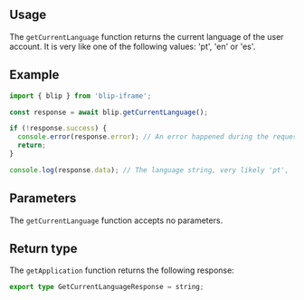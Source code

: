 

## Usage

The `getCurrentLanguage` function returns the current language of the user account.
It is very like one of the following values: 'pt', 'en' or 'es'.

## Example

```ts
import { blip } from 'blip-iframe';

const response = await blip.getCurrentLanguage();

if (!response.success) {
  console.error(response.error); // An error happened during the request
  return;
}

console.log(response.data); // The language string, very likely 'pt', 'en' or 'es
```

## Parameters

The `getCurrentLanguage` function accepts no parameters.

## Return type

The `getApplication` function returns the following response:

```ts
export type GetCurrentLanguageResponse = string;
```
